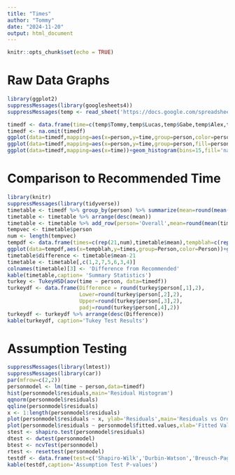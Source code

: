 ```yaml
---
title: "Times"
author: "Tommy"
date: "2024-11-20"
output: html_document
---
```


```r
knitr::opts_chunk$set(echo = TRUE)
```

# Raw Data Graphs
```r
library(ggplot2)
suppressMessages(library(googlesheets4))
suppressMessages(temp <- read_sheet('https://docs.google.com/spreadsheets/d/1DA_NRzJxWlhYfJgpDxA_0aBQfLybx6eVLU2mjDHhazw/edit?usp=sharing'))

timedf <- data.frame(time=c(temp$Tommy,temp$Lucas,temp$Gabe,temp$Alex,temp$Justin),person=c(rep('Tommy',length(temp$Tommy)),rep('Lucas',length(temp$Lucas)),rep('Gabe',length(temp$Gabe)),rep('Alex',length(temp$Alex)),rep('Justin',length(temp$Justin))))
timedf <- na.omit(timedf)
ggplot(data=timedf,mapping=aes(x=person,y=time,group=person,color=person))+geom_point() + ggtitle('Time Scatterplot')
ggplot(data=timedf,mapping=aes(x=person,y=time,group=person,fill=person))+geom_boxplot() + ggtitle('Time Boxplot')
ggplot(data=timedf,mapping=aes(x=time))+geom_histogram(bins=15,fill='navy') + ggtitle('Time Histogram')
```

# Comparison to Recommended Time

```r
library(knitr)
suppressMessages(library(tidyverse))
timetable <- timedf %>% group_by(person) %>% summarize(mean=round(mean(time),2),stdev=round(sd(time),2), n=length(person),max=max(time),min=min(time))
timetable <- timetable %>% arrange(desc(mean))
timetable <- timetable %>% add_row(person='Overall',mean=round(mean(timedf$time),2),stdev=round(sd(timedf$time),2),n=length(timedf$time),max=max(timedf$time),min=min(timedf$time))
tempvec <- timetable$person
num <- length(tempvec)
tempdf <- data.frame(times=c(rep(21,num),timetable$mean),tempblah=c(rep('Recommended Time',num),rep('Individual Average',num)),Person=(c(rep(tempvec,2))))
ggplot(data=tempdf,aes(x=tempblah,y=times,group=Person,color=Person))+geom_point()+geom_line()+xlab('Individual Average Times')+scale_x_discrete(limits=c('Recommended Time','Individual Average'))
timetable$difference <- timetable$mean-21
timetable <- timetable[,c(1,2,7,5,6,3,4)]
colnames(timetable)[3] <- 'Difference from Recommended'
kable(timetable,caption= 'Summary Statistics')
turkey <- TukeyHSD(aov(time ~ person, data=timedf))
turkeydf <- data.frame(Difference = round(turkey$person[,1],2),
                       Lower=round(turkey$person[,2],2),
                       Upper=round(turkey$person[,3],2),
                       padj=round(turkey$person[,4],2))
turkeydf <- turkeydf %>% arrange(desc(Difference))
kable(turkeydf, caption='Tukey Test Results')
```


# Assumption Testing
```r
suppressMessages(library(lmtest))
suppressMessages(library(car))
par(mfrow=c(2,2))
personmodel <- lm(time ~ person,data=timedf)
hist(personmodel$residuals,main='Residual Histogram')
qqnorm(personmodel$residuals)
qqline(personmodel$residuals)
x <- 1:length(personmodel$residuals)
plot(personmodel$residuals ~ x, ylab='Residuals',main='Residuals vs Order of Data Collection')
plot(personmodel$residuals ~ personmodel$fitted.values,xlab='Fitted Values',ylab='Residuals',main='Fitted Values vs Residuals')
stest <- shapiro.test(personmodel$residuals)
dtest <- dwtest(personmodel)
btest <- ncvTest(personmodel)
rtest <- resettest(personmodel)
testdf <- data.frame(test=c('Shapiro-Wilk','Durbin-Watson','Breusch-Pagan','RESET'),pval=c(stest$p.value,dtest$p.value,btest$p,rtest$p.value))
kable(testdf,caption='Assumption Test P-values')
```

